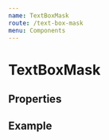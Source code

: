 ```yaml
---
name: TextBoxMask
route: /text-box-mask
menu: Components
---
```



# TextBoxMask

## Properties

<PropsTable of={TextBoxMask} />

## Example

<Playground>
  <TextBoxMask
    label="Zip Code"
    value="93700-000"
    type="zip-code"
  />
</Playground>

